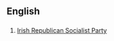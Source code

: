 ==English==
==={{initialism}}===
{{infl|en|initialism}}
# [[w:Irish Republican Socialist Party|Irish Republican Socialist Party]]